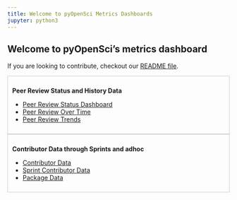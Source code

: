 ```yaml
---
title: Welcome to pyOpenSci Metrics Dashboards
jupyter: python3
---
```


## Welcome to pyOpenSci's metrics dashboard

If you are looking to contribute, checkout our [README file](https://www.github.com//pyopensci/metrics/README.md).

::: {.grid }

::: {.g-col-6 style="border: 1px solid #cccccc; padding: 10px"}

**Peer Review Status and History Data**

* [Peer Review Status Dashboard](/peer-review/current-review-status.html)
* [Peer Review Over Time](/peer-review/reviews-over-time.html)
* [Peer Review Trends](/peer-review/review-trends.html)

:::

::: {.g-col-6 style="border: 1px solid #cccccc; padding: 10px"}
**Contributor Data through Sprints and adhoc**

* [Contributor Data](/contributors/contributors.html)
* [Sprint Contributor Data](/contributors/sprints.qmd)
* [Package Data](/contributors/package.qmd)
:::


:::
